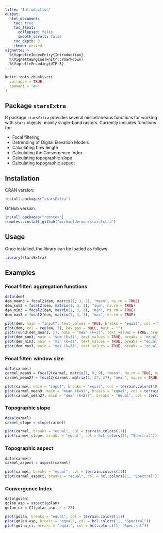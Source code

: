 ```yaml
---
title: "Introduction"
output:
  html_document:
    toc: true
    toc_float:
      collapsed: false
      smooth_scroll: false
    toc_depth: 3
    theme: united
vignette: >
  %\VignetteIndexEntry{Introduction}
  %\VignetteEngine{knitr::rmarkdown}
  %\VignetteEncoding{UTF-8}
---
```


```r
knitr::opts_chunk$set(
  collapse = TRUE,
  comment = "#>"
)
```

## Package `starsExtra`

R package `starsExtra` provides several miscellaneous functions for working with `stars` objects, mainly single-band rasters. Currently includes functions for: 

* Focal filtering
* Detrending of Digital Elevation Models
* Calculating flow length
* Calculating the Convergence Index
* Calculating topographic slope
* Calculating topographic aspect

## Installation

CRAN version:

```r
install.packages("starsExtra")
```

GitHub version:

```r
install.packages("remotes")
remotes::install_github("michaeldorman/starsExtra")
```

## Usage

Once installed, the library can be loaded as follows:

```r
library(starsExtra)
```

## Examples

### Focal filter: aggregation functions

```r
data(dem)
dem_mean3 = focal2(dem, matrix(1, 3, 3), "mean", na.rm = TRUE)
dem_sum3 = focal2(dem, matrix(1, 3, 3), "sum", na.rm = TRUE)
dem_min3 = focal2(dem, matrix(1, 3, 3), "min", na.rm = TRUE)
dem_max3 = focal2(dem, matrix(1, 3, 3), "max", na.rm = TRUE)
```

```r
plot(dem, main = "input", text_values = TRUE, breaks = "equal", col = terrain.colors(10))
plot(dem, col = rep(NA, 3), key.pos = NULL, main = "")
plot(round(dem_mean3, 1), main = "mean (k=3)", text_values = TRUE, breaks = "equal", col = terrain.colors(10))
plot(dem_sum3, main = "sum (k=3)", text_values = TRUE, breaks = "equal", col = terrain.colors(10))
plot(dem_min3, main = "min (k=3)", text_values = TRUE, breaks = "equal", col = terrain.colors(10))
plot(dem_max3, main = "max (k=3)", text_values = TRUE, breaks = "equal", col = terrain.colors(10))
```

### Focal filter: window size

```r
data(carmel)
carmel_mean9 = focal2(carmel, matrix(1, 9, 9), "mean", na.rm = TRUE, mask = TRUE)
carmel_mean27 = focal2(carmel, matrix(1, 27, 27), "mean", na.rm = TRUE, mask = TRUE)
```

```r
plot(carmel, main = "input", breaks = "equal", col = terrain.colors(10))
plot(carmel_mean9, main = "mean (k=9)", breaks = "equal", col = terrain.colors(10))
plot(carmel_mean27, main = "mean (k=27)", breaks = "equal", col = terrain.colors(10))
```

### Topographic slope

```r
data(carmel)
carmel_slope = slope(carmel)
```

```r
plot(carmel, breaks = "equal", col = terrain.colors(11))
plot(carmel_slope, breaks = "equal", col = hcl.colors(11, "Spectral"))
```

### Topographic aspect

```r
data(carmel)
carmel_aspect = aspect(carmel)
```

```r
plot(carmel, breaks = "equal", col = terrain.colors(11))
plot(carmel_aspect, breaks = "equal", col = hcl.colors(11, "Spectral"))
```

### Convergence Index

```r
data(golan)
golan_asp = aspect(golan)
golan_ci = CI(golan_asp, k = 25)
```

```r
plot(golan, breaks = "equal", col = terrain.colors(11))
plot(golan_asp, breaks = "equal", col = hcl.colors(11, "Spectral"))
plot(golan_ci, breaks = "equal", col = hcl.colors(11, "Spectral"))
```
